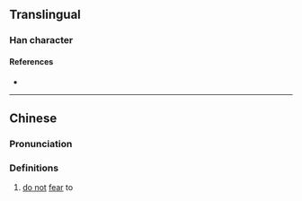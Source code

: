 {{character info/new}}
==Translingual==

===Han character===
{{Han char|rn=9|rad=人|as=11|sn=13|four=|canj=OYCB|ids=⿰亻啇}}

====References====
* {{Han ref|kx=0115.150|hdz=10214.090|uh=3480|ud=13440}}

----

==Chinese==
{{zh-forms}}

===Pronunciation===
{{zh-pron
|m=zhāi,zhǎ
|c=cim4,cip3,zak6
|mc=
|oc=
|ma=
|cat=v
}}

===Definitions===
{{zh-hanzi}}

# [[do not]] [[fear]] to